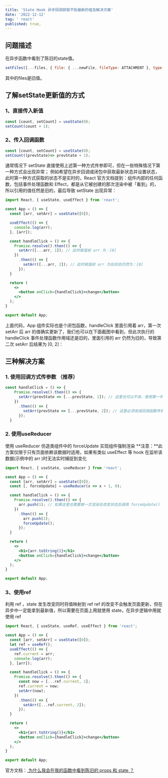 ```yaml
---
title: 'State Hook 异步回调获取不到最新的值及解决方案'
date: '2022-12-12'
tag: ' react'
published: true,
---
```


## 问题描述
在异步函数中看到了陈旧的state值。
```jsx
setFiles([...files, { file: { ...newFile, fileType: ATTACHMENT }, type: CUSTOM }]);
```
其中的files是旧值。

## 了解setState更新值的方式
### 1、直接传入新值

```jsx
const [count, setCount] = useState(0);
setCount(count + 1);
```

### 2、传入回调函数

```jsx
const [count, setCount] = useState(0);
setCount((prevState)=> prevState + 1);
```

通常情况下 setState 直接使用上述第一种方式传参即可，但在一些特殊情况下第一种方式会出现异常；
例如希望在异步回调或闭包中获取最新状态并设置状态，此时第一种方式获取的状态不是实时的，React 官方文档提到：组件内部的任何函数，包括事件处理函数和 Effect，都是从它被创建的那次渲染中被「看到」的，所以引用的值任然是旧的，最后导致 setState 出现异常：
 
```jsx
import React, { useState, useEffect } from 'react';

const App = () => {
  const [arr, setArr] = useState([0]);

  useEffect(() => {
    console.log(arr);
  }, [arr]);

  const handleClick = () => {
    Promise.resolve().then(() => {
      setArr([...arr, 1]); // 此时赋值前 arr 为：[0]
    })
      .then(() => {
        setArr([...arr, 2]); // 此时赋值前 arr 为旧状态仍然为：[0]
      });
  }

  return (
    <>
      <button onClick={handleClick}>change</button>
    </>
  );
}

export default App;
```
上面代码，App 组件实际也是个闭包函数，handleClick 里面引用着 arr，第一次 setArr 后 arr 的值确实更新了，我们也可以在下面截图中看到，但此次执行的 handleClick 事件处理函数作用域还是旧的，里面引用的 arr 仍然为旧的，导致第二次 setArr 后结果为 [0, 2]：
## 三种解决方案
### 1. 使用回调方式传参数 （推荐）
```jsx
const handleClick = () => {
    Promise.resolve().then(() => {
      setArr(prevState => [...prevState, 1]); // 这里也可以不改，使用第一中传参方式 setArr([...arr, 1]); 因为这里不需要获取最新状态
    })
      .then(() => {
        setArr(prevState => [...prevState, 2]); // 这里必须改成回调函数传参方式，否则会读取旧状态，导致异常
      });
  }
```

### 2. 使用useReducer 
使用 useReducer 仿造类组件中的 forceUpdate 实现组件强制渲染
**注意：**此方案仅限于只有页面依赖该数据时适用，如果有类似 useEffect 等 hook 在监听该数据(示例中的 arr )时无法实时捕捉到变化

```jsx
import React, { useState, useReducer } from 'react';

const App = () => {
  const [arr, setArr] = useState([0]);
  const [, forceUpdate] = useReducer(x => x + 1, 0);

  const handleClick = () => {
    Promise.resolve().then(() => {
      arr.push(1); // 如果这里也需要做一次渲染在改变状态后调用 forceUpdate() 即可
    })
      .then(() => {
        arr.push(2);
        forceUpdate();
      });
  }

  return (
    <>
      <h1>{arr.toString()}</h1>
      <button onClick={handleClick}>change</button>
    </>
  );
}

export default App;
```

### 3、使用ref
利用 ref ，state 发生改变同时将值映射到 ref
ref 的改变不会触发页面更新，但在异步中一定能拿到最新值，所以需要在页面上用就使用 state，在异步逻辑中用就使用 ref

```jsx
import React, { useState, useRef, useEffect } from 'react';

const App = () => {
  const [arr, setArr] = useState([0]);
  let ref = useRef();
  useEffect(() => {
    ref.current = arr;
    console.log(arr);
  }, [arr]);

  const handleClick = () => {
    Promise.resolve().then(() => {
      const now = [...ref.current, 1];
      ref.current = now;
      setArr(now);
    })
      .then(() => {
        setArr([...ref.current, 2]);
      });
  }

  return (
    <>
      <h1>{arr.toString()}</h1>
      <button onClick={handleClick}>change</button>
    </>
  );
}

export default App;
```

官方文档：<a href="https://zh-hans.reactjs.org/docs/hooks-faq.html#why-am-i-seeing-stale-props-or-state-inside-my-function"> 为什么我会在我的函数中看到陈旧的 props 和 state ？</a>

